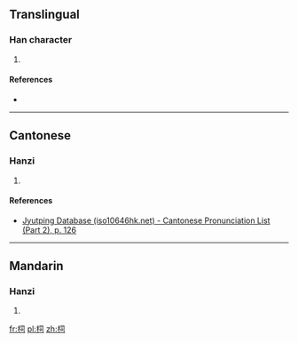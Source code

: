 ==Translingual==

===Han character===
{{Han char|rn=75|rad=木|as=05|sn=9|four=4792<sub>0</sub>|canj=木尸一口 (DSMR)|ids=⿰[[木]][[司]]}}

# {{defn|Han|sort=木05}}

====References====
* {{Han ref|kx=0518.180|dkj=14613|dj=0906.180|hdz=21189.060|uh=67CC|ud=26572|bh=CF5A|bd=53082}}

----

==Cantonese==

===Hanzi===
{{yue-hanzi|jyut=[[ci4]]|y=chi4}}

# {{defn|lang=yue|sort=木05}}

====References====
*[http://www.iso10646hk.net/jp/document/download.jsp Jyutping Database (iso10646hk.net) - Cantonese Pronunciation List (Part 2), p. 126]

----

==Mandarin==

===Hanzi===
{{cmn-hanzi|pin=[[cí]] ([[ci2]])|wg=tz'u<sup>2</sup>}}

# {{defn|lang=cmn|sort=木05}}

[[fr:柌]]
[[pl:柌]]
[[zh:柌]]